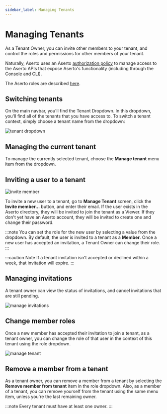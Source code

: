 ```yaml
---
sidebar_label: Managing Tenants
---
```


# Managing Tenants

As a Tenant Owner, you can invite other members to your tenant, and control the roles and 
permissions for other members of your tenant.

Naturally, Aserto uses an Aserto [authorization policy](https://github.com/aserto-dev/policy-aona) 
to manage access to the Aserto APIs that expose Aserto's functionality (including through the Console and CLI).

The Aserto roles are described [here](/docs/overview/tenant).

## Switching tenants

On the main navbar, you'll find the Tenant Dropdown. In this dropdown, you'll find all of the tenants 
that you have access to. To switch a tenant context, simply choose a tenant name from the dropdown:

![tenant dropdown](/tenant-dropdown.png)

## Managing the current tenant

To manage the currently selected tenant, choose the **Manage tenant** menu item from the dropdown.

## Inviting a user to a tenant

![invite member](/invite-member.png)

To invite a new user to a tenant, go to **Manage Tenant** screen, click the **Invite member...** button, and enter their email. If the 
user exists in the Aserto directory, they will be invited to join the tenant as a Viewer. If they don't 
yet have an Aserto account, they will be invited to create one and change their password.

:::note
You can set the role for the new user by selecting a value from the dropdown. By default, the user is 
invited to a tenant as a **Member**. Once a new user has accepted an invitation, a Tenant Owner 
can change their role.
:::

:::caution Note
If a tenant invitation isn't accepted or declined within a week, that invitation will expire.
:::

## Managing invitations

A tenant owner can view the status of invitations, and cancel invitations that are still pending.

![manage invitations](/manage-invitations.png)

## Change member roles

Once a new member has accepted their invitation to join a tenant, as a tenant owner, you can change 
the role of that user in the context of this tenant using the role dropdown. 

![manage tenant](/manage-tenant.png)

## Remove a member from a tenant

As a tenant owner, you can remove a member from a tenant by selecting the **Remove member from tenant** 
item in the role dropdown.  Also, as a member of a tenant, you can remove yourself from the tenant using 
the same menu item, unless you're the last remaining owner.

:::note
Every tenant must have at least one owner.
:::

